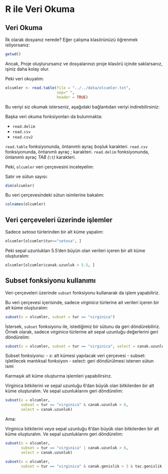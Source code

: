 # R ile Veri Okuma

## Veri Okuma

İlk olarak dosyanız nerede? Eğer çalışma klasörünüzü öğrenmek istiyorsanız:

```r
getwd()
```

Ancak, Proje oluşturursanız ve dosyalarınızı proje klasörü içinde saklarsanız, işiniz daha kolay olur.

Peki veri okuyalım:

```r
olcumler <- read.table(file = "../../data/olcumler.txt",
                       sep=" ",
                       header = TRUE)
```

Bu veriyi siz okumak isterseniz, aşağıdaki bağlantıdan veriyi indirebilirsiniz:



Başka veri okuma fonksiyonları da bulunmakta:

- `read.delim`
- `read.csv`
- `read.csv2`

`read.table` fonksiyonunda, öntanımlı ayraç *boşluk* karakteri.
`read.csv` fonksiyonunda, öntanımlı ayraç *;* karakteri.
`read.delim` fonksiyonunda, öntanımlı ayraç *TAB (`\t`)* karakteri.

Peki, `olcumler` veri çerçevesini inceleyelim:

Satır ve sütun sayısı:

```r
dim(olcumler)
```

Bu veri çerçevesindeki sütun isimlerine bakalım:

```r
colnames(olcumler)
```

## Veri çerçeveleri üzerinde işlemler

Sadece *setosa* türlerinden bir alt küme yapalım:

```r
olcumler[olcumler$tur=="setosa", ]
```

Peki sepal uzunlukları 5.5'den büyün olan verileri içeren bir alt küme oluşturalım:

```r
olcumler[olcumler$canak.uzunluk > 5.5, ]
```


## Subset fonksiyonu kullanımı

Veri çerçeveleri üzerinde `subset` fonksiyonu kullanarak da işlem yapabiliriz.

Bu veri çerçevesi içerisinde, sadece *virginica* türlerine ait verileri içeren bir alt küme oluşturalım:

```r
subset(x = olcumler, subset = tur == "virginica")
```

İstersek, `subset` fonksiyonu ile, istediğimiz bir sütunu da geri döndürebiliriz. Örnek olarak, sadece *virginica* türlerine ait sepal uzunluğu değerlerini geri döndürelim:

```r
subset(x = olcumler, subset = tur == "virginica", select = canak.uzunluk)
```

Subset fonksiyonu:
- x: alt kümesi yapılacak veri çerçevesi
- subset: işletilecek mantıksal fonksiyon
- select: geri döndürülmesi istenen sütun ismi

Karmaşık alt küme oluşturma işlemleri yapabilirsinz.

Virginica bitkilerini *ve* sepal uzunluğu 6'dan büyük olan bitkilerden bir alt küme oluşturalım. Ve sepal uzunluklarını geri döndürelim:

```r
subset(x = olcumler, 
       subset = tur == "virginica" & canak.uzunluk > 6, 
       select = canak.uzunluk)
```

Ama:

Virginica bitkilerini *veya* sepal uzunluğu 6'dan büyük olan bitkilerden bir alt küme oluşturalım. Ve sepal uzunluklarını geri döndürelim:

```r
subset(x = olcumler, 
       subset = tur == "virginica" | canak.uzunluk > 6, 
       select = canak.uzunluk)
```


```r
subset(x = olcumler,
       subset = tur == "virginica" & canak.genislik > 3 & tac.genislik < 5.5  )
```


